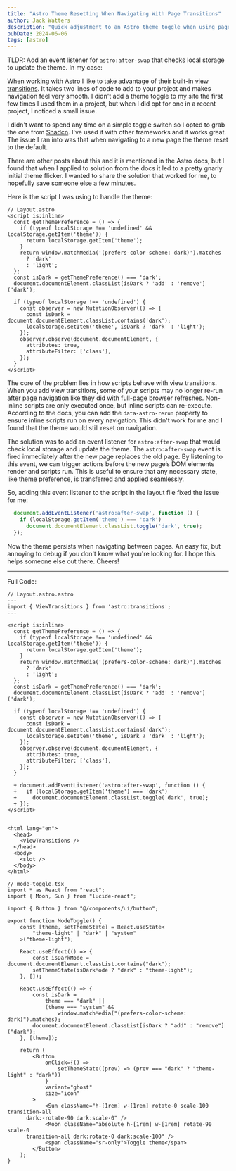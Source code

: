 ```yaml
---
title: "Astro Theme Resetting When Navigating With Page Transitions"
author: Jack Watters
description: "Quick adjustment to an Astro theme toggle when using page transitions."
pubDate: 2024-06-06
tags: [astro]
---
```



TLDR: Add an event listener for `astro:after-swap` that checks local storage to update the theme. In my case:

When working with [Astro](https://docs.astro.build/en/getting-started/) I like to take advantage of their built-in [view transitions](https://docs.astro.build/en/guides/view-transitions/). It takes two lines of code to add to your project and makes navigation feel very smooth. I didn't add a theme toggle to my site the first few times I used them in a project, but when I did opt for one in a recent project, I noticed a small issue.

I didn't want to spend any time on a simple toggle switch so I opted to grab the one from [Shadcn](https://ui.shadcn.com/docs/dark-mode/astro). I've used it with other frameworks and it works great. The issue I ran into was that when navigating to a new page the theme reset to the default.



<BlogImage src="https://res.cloudinary.com/drheg5d7j/image/upload/v1717708102/theme-toggle-issue_udgybe.gif" alt="Theme reverts back to innitial on page navigate" />

There are other posts about this and it is mentioned in the Astro docs, but I found that when I applied to solution from the docs it led to a pretty gnarly initial theme flicker. I wanted to share the solution that worked for me, to hopefully save someone else a few minutes.

Here is the script I was using to handle the theme:

``` tsx
// Layout.astro
<script is:inline>
  const getThemePreference = () => {
    if (typeof localStorage !== 'undefined' && localStorage.getItem('theme')) {
      return localStorage.getItem('theme');
    }
    return window.matchMedia('(prefers-color-scheme: dark)').matches
      ? 'dark'
      : 'light';
  };
  const isDark = getThemePreference() === 'dark';
  document.documentElement.classList[isDark ? 'add' : 'remove']('dark');

  if (typeof localStorage !== 'undefined') {
    const observer = new MutationObserver(() => {
      const isDark = document.documentElement.classList.contains('dark');
      localStorage.setItem('theme', isDark ? 'dark' : 'light');
    });
    observer.observe(document.documentElement, {
      attributes: true,
      attributeFilter: ['class'],
    });
  }
</script>
```

The core of the problem lies in how scripts behave with view transitions. When you add view transitions, some of your scripts may no longer re-run after page navigation like they did with full-page browser refreshes. Non-inline scripts are only executed once, but inline scripts can re-execute. According to the docs, you can add the `data-astro-rerun` property to ensure inline scripts run on every navigation. This didn't work for me and I found that the theme would still reset on navigation.

The solution was to add an event listener for `astro:after-swap` that would check local storage and update the theme. The `astro:after-swap` event is fired immediately after the new page replaces the old page. By listening to this event, we can trigger actions before the new page’s DOM elements render and scripts run. This is useful to ensure that any necessary state, like theme preference, is transferred and applied seamlessly.

So, adding this event listener to the script in the layout file fixed the issue for me:

``` ts
  document.addEventListener('astro:after-swap', function () {
    if (localStorage.getItem('theme') === 'dark')
      document.documentElement.classList.toggle('dark', true);
  });
```

Now the theme persists when navigating between pages. An easy fix, but annoying to debug if you don't know what you're looking for. I hope this helps someone else out there. Cheers!

---

Full Code:

``` tsx
// Layout.astro.astro
---
import { ViewTransitions } from 'astro:transitions';
---

<script is:inline>
  const getThemePreference = () => {
    if (typeof localStorage !== 'undefined' && localStorage.getItem('theme')) {
      return localStorage.getItem('theme');
    }
    return window.matchMedia('(prefers-color-scheme: dark)').matches
      ? 'dark'
      : 'light';
  };
  const isDark = getThemePreference() === 'dark';
  document.documentElement.classList[isDark ? 'add' : 'remove']('dark');

  if (typeof localStorage !== 'undefined') {
    const observer = new MutationObserver(() => {
      const isDark = document.documentElement.classList.contains('dark');
      localStorage.setItem('theme', isDark ? 'dark' : 'light');
    });
    observer.observe(document.documentElement, {
      attributes: true,
      attributeFilter: ['class'],
    });
  }

  + document.addEventListener('astro:after-swap', function () {
  +   if (localStorage.getItem('theme') === 'dark')
  +     document.documentElement.classList.toggle('dark', true);
  + });
</script>


<html lang="en">
  <head>
    <ViewTransitions />
  </head>
  <body>
    <slot />
  </body>
</html>
```

``` tsx
// mode-toggle.tsx
import * as React from "react";
import { Moon, Sun } from "lucide-react";

import { Button } from "@/components/ui/button";

export function ModeToggle() {
	const [theme, setThemeState] = React.useState<
		"theme-light" | "dark" | "system"
	>("theme-light");

	React.useEffect(() => {
		const isDarkMode = document.documentElement.classList.contains("dark");
		setThemeState(isDarkMode ? "dark" : "theme-light");
	}, []);

	React.useEffect(() => {
		const isDark =
			theme === "dark" ||
			(theme === "system" &&
				window.matchMedia("(prefers-color-scheme: dark)").matches);
		document.documentElement.classList[isDark ? "add" : "remove"]("dark");
	}, [theme]);

	return (
		<Button
			onClick={() =>
				setThemeState((prev) => (prev === "dark" ? "theme-light" : "dark"))
			}
			variant="ghost"
			size="icon"
		>
			<Sun className="h-[1rem] w-[1rem] rotate-0 scale-100 transition-all 
      dark:-rotate-90 dark:scale-0" />
			<Moon className="absolute h-[1rem] w-[1rem] rotate-90 scale-0 
      transition-all dark:rotate-0 dark:scale-100" />
			<span className="sr-only">Toggle theme</span>
		</Button>
	);
}

```
